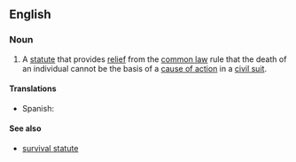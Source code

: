 ==English==

===Noun===
{{en-noun|head=[[wrongful]] [[death]] [[statute]]}}

# {{legal}} A [[statute]] that provides [[relief]] from the [[common law]] rule that the death of an individual cannot be the basis of a [[cause of action]] in a [[civil suit]].

====Translations====
{{trans-top|statute}}
*Spanish: {{t-|es|estatuto de la muerte por negligencia de otro|m}}
{{trans-mid}}
{{trans-bottom}}

====See also====
* [[survival statute]]